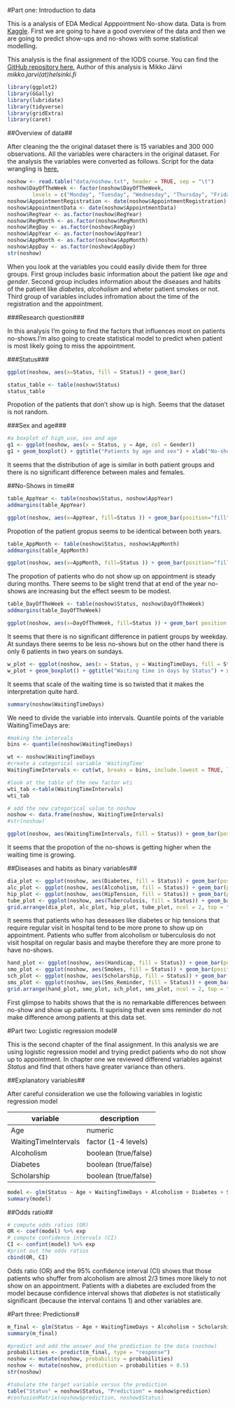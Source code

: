 #Part one: Introduction to data

This is a analysis of EDA Medical Apppointment No-show data. Data is from [Kaggle](https://www.kaggle.com/joniarroba/noshowappointments). First we are going to have a good overview of the data and then we are going to predict show-ups and no-shows with some statistical modelling.

This analysis is the final assignment of the IODS course. You can find the [GitHub repository here.](https://github.com/mkkjrv/IODS-final) Author of this analysis is Mikko Järvi *mikko.jarvi(at)helsinki.fi*

```r
library(ggplot2)
library(GGally)
library(lubridate)
library(tidyverse)
library(gridExtra)
library(caret)
```

##Overview of data##

After cleaning the the original dataset there is 15 variables and 300 000 observations. All the variables were characters in the original dataset. For the analysis the variables were converted as follows. Script for the data wrangling is [here.](https://github.com/mkkjrv/IODS-final/blob/master/data/create_noshow.R)

```r
noshow <- read.table("data/noshow.txt", header = TRUE, sep = "\t")
noshow$DayOfTheWeek <- factor(noshow$DayOfTheWeek,
        levels = c("Monday", "Tuesday", "Wednesday", "Thursday", "Friday" , "Saturday", "Sunday"))
noshow$AppointmentRegistration <- date(noshow$AppointmentRegistration)
noshow$AppointmentData <- date(noshow$AppointmentData)
noshow$RegYear <- as.factor(noshow$RegYear)
noshow$RegMonth <- as.factor(noshow$RegMonth)
noshow$RegDay <- as.factor(noshow$RegDay)
noshow$AppYear <- as.factor(noshow$AppYear)
noshow$AppMonth <- as.factor(noshow$AppMonth)
noshow$AppDay <- as.factor(noshow$AppDay)
str(noshow)
```

When you look at the variables you could easily divide them for three groups. First group includes basic information about the patient like *age* and *gender*. Second group includes information about the diseases and habits of the patient like *diabetes*, *alcoholism* and wheter patient smokes or not. Third group of variables includes infromation about the time of the registration and the appointment.

###Research question###

In this analysis I'm going to find the factors that influences most on patients no-shows.I'm also going to create statistical model to predict when patient is most likely going to miss the appointment. 


###Status###

```r
ggplot(noshow, aes(x=Status, fill = Status)) + geom_bar()
``` 

```r
status_table <- table(noshow$Status)
status_table
```

Propotion of the patients that don't show up is high. Seems that the dataset is not random.

###Sex and age###
```r
#a boxplot of high_use, sex and age
g1 <- ggplot(noshow, aes(x = Status, y = Age, col = Gender))
g1 + geom_boxplot() + ggtitle("Patients by age and sex") + xlab("No-show and show up groups") + ylab("Age of patients")
```

It seems that the distribution of age is similar in both patient groups and there is no significant difference between males and females.

##No-Shows in time##

```r
table_AppYear <- table(noshow$Status, noshow$AppYear)
addmargins(table_AppYear)

ggplot(noshow, aes(x=AppYear, fill=Status )) + geom_bar(position="fill") + xlab("Propotions of patients by year")
```

Propotion of the patient gropus seems to be identical between both years.


```r
table_AppMonth <- table(noshow$Status, noshow$AppMonth)
addmargins(table_AppMonth)

ggplot(noshow, aes(x=AppMonth, fill=Status )) + geom_bar(position="fill") + xlab("Propotions of patients by month")
```

The propotion of patients who do not show up on appointment is steady during months. There seems to be slight trend that at end of the year no-shows are increasing but the effect seesm to be modest.


```r
table_DayOfTheWeek <- table(noshow$Status, noshow$DayOfTheWeek)
addmargins(table_DayOfTheWeek)

ggplot(noshow, aes(x=DayOfTheWeek, fill=Status )) + geom_bar( position = "fill") + xlab("Propotions of patients by weekday")
```

It seems that there is no significant difference in patient groups by weekday. At sundays there seems to be less no-shows but on the other hand there is only 6 patients in two years on sundays.

```r
w_plot <- ggplot(noshow, aes(x = Status, y = WaitingTimeDays, fill = Status))
w_plot + geom_boxplot() + ggtitle("Waiting time in days by Status") + xlab("Status group") + ylab("Waiting time in days")

```

It seems that scale of the waiting time is so twisted that it makes the interpretation quite hard.

```r
summary(noshow$WaitingTimeDays)
```

We need to divide the variable into intervals. Quantile points of the variable WaitingTimeDays are: 

```r
#making the intervals
bins <- quantile(noshow$WaitingTimeDays)

wt <- noshow$WaitingTimeDays
#create a categorical variable 'WaitingTime'
WaitingTimeIntervals <- cut(wt, breaks = bins, include.lowest = TRUE, label = c("short", "med_short", "med_long", "long"))

#look at the table of the new factor wti
wti_tab <-table(WaitingTimeIntervals)
wti_tab

# add the new categorical value to noshow
noshow <- data.frame(noshow, WaitingTimeIntervals)
#str(noshow)

```


```r
ggplot(noshow, aes(WaitingTimeIntervals, fill = Status)) + geom_bar(position = "fill") + ggtitle("Propotion of patients in status groups by waiting time")

```

It seems that the propotion of the no-shows is getting higher when the waiting time is growing.


##Diseases and habits as binary variables##

```r
dia_plot <- ggplot(noshow, aes(Diabetes, fill = Status)) + geom_bar(position = "fill")
alc_plot <- ggplot(noshow, aes(Alcoholism, fill = Status)) + geom_bar(position = "fill")
hip_plot <- ggplot(noshow, aes(HipTension, fill = Status)) + geom_bar(position = "fill")
tube_plot <- ggplot(noshow, aes(Tuberculosis, fill = Status)) + geom_bar(position = "fill")
grid.arrange(dia_plot, alc_plot, hip_plot, tube_plot, ncol = 2, top = "Deseases as binary variables")
```

It seems that patients who has deseases like diabetes or hip tensions that require regular visit in hospital tend to be more prone to show up on appointment. Patients who suffer from alcoholism or tuberculosis do not visit hospital on regular basis and maybe therefore they are more prone to have no-shows.


```r
hand_plot <- ggplot(noshow, aes(Handicap, fill = Status)) + geom_bar(position = "fill")
smo_plot <- ggplot(noshow, aes(Smokes, fill = Status)) + geom_bar(position = "fill")
sch_plot <- ggplot(noshow, aes(Scholarship, fill = Status)) + geom_bar(position = "fill")
sms_plot <- ggplot(noshow, aes(Sms_Reminder, fill = Status)) + geom_bar(position = "fill")
grid.arrange(hand_plot, smo_plot, sch_plot, sms_plot, ncol = 2, top = "Habits as binary variables")
```

First glimpse to habits shows that the is no remarkable differences between no-show and show up patients. It suprising that even sms reminder do not make difference among patients at this data set.


#Part two: Logistic regression model#

This is the second chapter of the final assignment. In this analysis we are using logistic regression model and trying predict patients who do not show up to appointment. In chapter one we reviewed differend variables against *Status* and find that others have greater variance than others.

##Explanatory variables##

After careful consideration we use the following variables in logistic regression model

|variable|description|
|---------|----------|
|Age|numeric|
|WaitingTimeIntervals|factor (1-4 levels)|
|Alcoholism|boolean (true/false)|
|Diabetes|boolean (true/false)|
|Scholarship|boolean (true/false)|

```r
model <- glm(Status ~ Age + WaitingTimeDays + Alcoholism + Diabetes + Scholarship, data = noshow, family = "binomial")
summary(model)
```

##Odds ratio##

```r
# compute odds ratios (OR)
OR <- coef(model) %>% exp
# compute confidence intervals (CI)
CI <- confint(model) %>% exp
#print out the odds ratios
cbind(OR, CI)
```

Odds ratio (OR) and the 95% confidence interval (CI) shows that those patients who shuffer from alcoholism are almost 2/3 times more likely to not show on an appointment. Patients with a diabetes are excluded from the model because confidence interval shows that *diabetes* is not statistically significant (because the interval contains 1) and other variables are.

#Part three: Predictions#

```r
m_final <- glm(Status ~ Age + WaitingTimeDays + Alcoholism + Scholarship, data = noshow, family = "binomial")
summary(m_final)
```

```r
#predict and add the answer and the prediction to the data (noshow)
probabilities <- predict(m_final, type = "response")
noshow <- mutate(noshow, probability = probabilities)
noshow <- mutate(noshow, prediction = probabilities > 0.5)
str(noshow)

#tabulate the target variable versus the prediction
table("Status" = noshow$Status, "Prediction" = noshow$prediction)
#confusionMatrix(noshow$prediction, noshow$Status)

```
